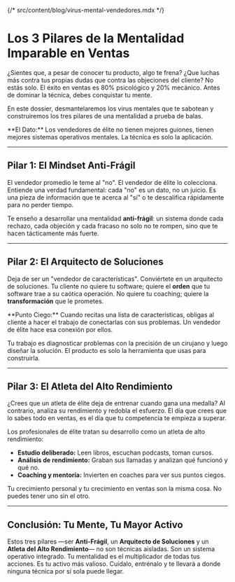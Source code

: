 {/* src/content/blog/virus-mental-vendedores.mdx */}


# Los 3 Pilares de la Mentalidad Imparable en Ventas

¿Sientes que, a pesar de conocer tu producto, algo te frena? ¿Que luchas más contra tus propias dudas que contra las objeciones del cliente? No estás solo. El éxito en ventas es 80% psicológico y 20% mecánico. Antes de dominar la técnica, debes conquistar tu mente.

En este dossier, desmantelaremos los virus mentales que te sabotean y construiremos los tres pilares de una mentalidad a prueba de balas.

<InfoBox variant="info">
  **El Dato:** Los vendedores de élite no tienen mejores guiones, tienen mejores sistemas operativos mentales. La técnica es solo la aplicación.
</InfoBox>

---

## Pilar 1: El Mindset Anti-Frágil

El vendedor promedio le teme al "no". El vendedor de élite lo colecciona. Entiende una verdad fundamental: cada "no" es un dato, no un juicio. Es una pieza de información que te acerca al "sí" o te descalifica rápidamente para no perder tiempo.

Te enseño a desarrollar una mentalidad **anti-frágil**: un sistema donde cada rechazo, cada objeción y cada fracaso no solo no te rompen, sino que te hacen tácticamente más fuerte.

<CustomImage
  src="/images/blog/virusMental-arbol.jpg"
  alt="Un árbol Kintsugi de oro, con sus grietas reparadas con oro brillante, representando la fuerza a través de la adversidad."
  caption="El rechazo no es un fin, es un filtro. Y cada filtro te refina."
/>

---

## Pilar 2: El Arquitecto de Soluciones

Deja de ser un "vendedor de características". Conviértete en un arquitecto de soluciones. Tu cliente no quiere tu software; quiere el **orden** que tu software trae a su caótica operación. No quiere tu coaching; quiere la **transformación** que le prometes.

<InfoBox variant="warning">
  **Punto Ciego:** Cuando recitas una lista de características, obligas al cliente a hacer el trabajo de conectarlas con sus problemas. Un vendedor de élite hace esa conexión por ellos.
</InfoBox>

Tu trabajo es diagnosticar problemas con la precisión de un cirujano y luego diseñar la solución. El producto es solo la herramienta que usas para construirla.

<CustomImage
  src="/images/blog/virusMental-brujula.jpg"
  alt="Una brújula brillante sobre un complejo mapa de planos arquitectónicos, simbolizando la guía y la solución precisa."
  caption="No vendes el taladro, vendes el agujero perfecto."
/>

---

## Pilar 3: El Atleta del Alto Rendimiento

¿Crees que un atleta de élite deja de entrenar cuando gana una medalla? Al contrario, analiza su rendimiento y redobla el esfuerzo. El día que crees que lo sabes todo en ventas, es el día que tu competencia te empieza a superar.

Los profesionales de élite tratan su desarrollo como un atleta de alto rendimiento:
- **Estudio deliberado:** Leen libros, escuchan podcasts, toman cursos.
- **Análisis de rendimiento:** Graban sus llamadas y analizan qué funcionó y qué no.
- **Coaching y mentoría:** Invierten en coaches para ver sus puntos ciegos.

<CustomBlockquote>
  Tu crecimiento personal y tu crecimiento en ventas son la misma cosa. No puedes tener uno sin el otro.
</CustomBlockquote>

---

## Conclusión: Tu Mente, Tu Mayor Activo

Estos tres pilares —ser **Anti-Frágil**, un **Arquitecto de Soluciones** y un **Atleta del Alto Rendimiento**— no son técnicas aisladas. Son un sistema operativo integrado. Tu mentalidad es el multiplicador de todas tus acciones. Es tu activo más valioso. Cuídalo, entrénalo y te llevará a donde ninguna técnica por sí sola puede llegar.